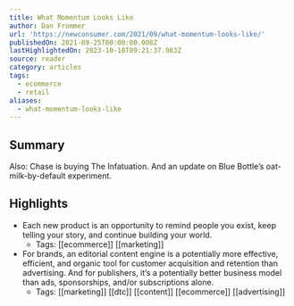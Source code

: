 ```yaml
---
title: What Momentum Looks Like
author: Dan Frommer
url: 'https://newconsumer.com/2021/09/what-momentum-looks-like/'
publishedOn: 2021-09-25T00:00:00.000Z
lastHighlightedOn: 2023-10-10T09:21:37.983Z
source: reader
category: articles
tags:
  - ecommerce
  - retail
aliases:
  - what-momentum-looks-like
---
```

## Summary

Also: Chase is buying The Infatuation. And an update on Blue Bottle’s oat-milk-by-default experiment.

## Highlights
- Each new product is an opportunity to remind people you exist, keep telling your story, and continue building your world.
    - Tags: [[ecommerce]] [[marketing]] 
- For brands, an editorial content engine is a potentially more effective, efficient, and organic tool for customer acquisition and retention than advertising. And for publishers, it’s a potentially better business model than ads, sponsorships, and/or subscriptions alone.
    - Tags: [[marketing]] [[dtc]] [[content]] [[ecommerce]] [[advertising]]
